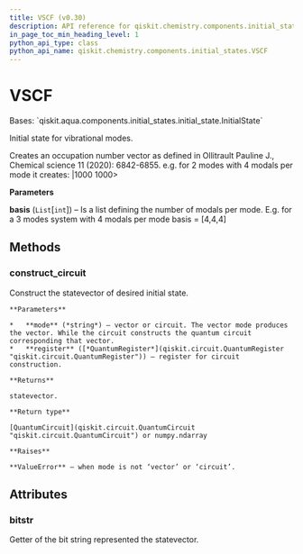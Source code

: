 ```yaml
---
title: VSCF (v0.30)
description: API reference for qiskit.chemistry.components.initial_states.VSCF in qiskit v0.30
in_page_toc_min_heading_level: 1
python_api_type: class
python_api_name: qiskit.chemistry.components.initial_states.VSCF
---
```


# VSCF

<Class id="qiskit.chemistry.components.initial_states.VSCF" isDedicatedPage={true} github="https://github.com/qiskit-community/qiskit-aqua/tree/stable/0.9/qiskit/chemistry/components/initial_states/vscf.py" signature="VSCF(basis)" modifiers="class">
  Bases: `qiskit.aqua.components.initial_states.initial_state.InitialState`

  Initial state for vibrational modes.

  Creates an occupation number vector as defined in Ollitrault Pauline J., Chemical science 11 (2020): 6842-6855. e.g. for 2 modes with 4 modals per mode it creates: |1000 1000>

  **Parameters**

  **basis** (`List`\[`int`]) – Is a list defining the number of modals per mode. E.g. for a 3 modes system with 4 modals per mode basis = \[4,4,4]

  ## Methods

  <span id="qiskit-chemistry-components-initial-states-vscf-construct-circuit" />

  ### construct\_circuit

  <Function id="qiskit.chemistry.components.initial_states.VSCF.construct_circuit" signature="VSCF.construct_circuit(mode='circuit', register=None)">
    Construct the statevector of desired initial state.

    **Parameters**

    *   **mode** (*string*) – vector or circuit. The vector mode produces the vector. While the circuit constructs the quantum circuit corresponding that vector.
    *   **register** ([*QuantumRegister*](qiskit.circuit.QuantumRegister "qiskit.circuit.QuantumRegister")) – register for circuit construction.

    **Returns**

    statevector.

    **Return type**

    [QuantumCircuit](qiskit.circuit.QuantumCircuit "qiskit.circuit.QuantumCircuit") or numpy.ndarray

    **Raises**

    **ValueError** – when mode is not ‘vector’ or ‘circuit’.
  </Function>

  ## Attributes

  ### bitstr

  <Attribute id="qiskit.chemistry.components.initial_states.VSCF.bitstr">
    Getter of the bit string represented the statevector.
  </Attribute>
</Class>

